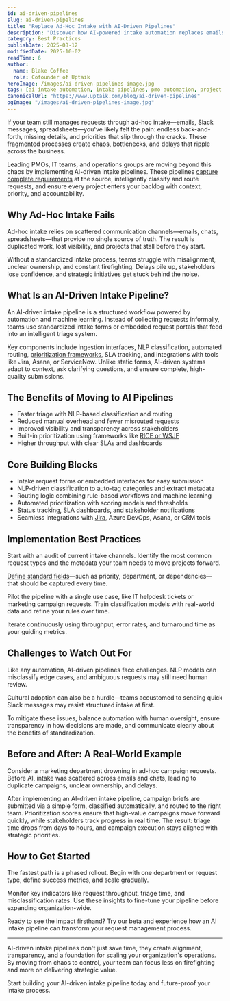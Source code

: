 ```yaml
---
id: ai-driven-pipelines
slug: ai-driven-pipelines
title: "Replace Ad-Hoc Intake with AI-Driven Pipelines"
description: "Discover how AI-powered intake automation replaces emails and spreadsheets with structured workflows that capture complete requirements, streamline project intake, and improve visibility."
category: Best Practices
publishDate: 2025-08-12
modifiedDate: 2025-10-02
readTime: 6
author:
  name: Blake Coffee
  role: Cofounder of Uptaik
heroImage: /images/ai-driven-pipelines-image.jpg
tags: [ai intake automation, intake pipelines, pmo automation, project intake, requirements gathering, agile workflows, backlog automation, workflow automation]
canonicalUrl: "https://www.uptaik.com/blog/ai-driven-pipelines"
ogImage: "/images/ai-driven-pipelines-image.jpg"
---
```



If your team still manages requests through ad-hoc intake—emails, Slack messages, spreadsheets—you've likely felt the pain: endless back-and-forth, missing details, and priorities that slip through the cracks. These fragmented processes create chaos, bottlenecks, and delays that ripple across the business.

Leading PMOs, IT teams, and operations groups are moving beyond this chaos by implementing AI-driven intake pipelines. These pipelines [capture complete requirements](/blog/effective-brief-writing) at the source, intelligently classify and route requests, and ensure every project enters your backlog with context, priority, and accountability.

## Why Ad-Hoc Intake Fails

Ad-hoc intake relies on scattered communication channels—emails, chats, spreadsheets—that provide no single source of truth. The result is duplicated work, lost visibility, and projects that stall before they start.

Without a standardized intake process, teams struggle with misalignment, unclear ownership, and constant firefighting. Delays pile up, stakeholders lose confidence, and strategic initiatives get stuck behind the noise.

## What Is an AI-Driven Intake Pipeline?

An AI-driven intake pipeline is a structured workflow powered by automation and machine learning. Instead of collecting requests informally, teams use standardized intake forms or embedded request portals that feed into an intelligent triage system.

Key components include ingestion interfaces, NLP classification, automated routing, [prioritization frameworks](/blog/prioritization-frameworks), SLA tracking, and integrations with tools like Jira, Asana, or ServiceNow. Unlike static forms, AI-driven systems adapt to context, ask clarifying questions, and ensure complete, high-quality submissions.

## The Benefits of Moving to AI Pipelines

- Faster triage with NLP-based classification and routing
- Reduced manual overhead and fewer misrouted requests
- Improved visibility and transparency across stakeholders
- Built-in prioritization using frameworks like [RICE or WSJF](/blog/prioritization-frameworks)
- Higher throughput with clear SLAs and dashboards

## Core Building Blocks

- Intake request forms or embedded interfaces for easy submission
- NLP-driven classification to auto-tag categories and extract metadata
- Routing logic combining rule-based workflows and machine learning
- Automated prioritization with scoring models and thresholds
- Status tracking, SLA dashboards, and stakeholder notifications
- Seamless integrations with [Jira](/blog/jira-automation), Azure DevOps, Asana, or CRM tools

## Implementation Best Practices

Start with an audit of current intake channels. Identify the most common request types and the metadata your team needs to move projects forward.

[Define standard fields](/blog/effective-brief-writing)—such as priority, department, or dependencies—that should be captured every time.

Pilot the pipeline with a single use case, like IT helpdesk tickets or marketing campaign requests. Train classification models with real-world data and refine your rules over time.

Iterate continuously using throughput, error rates, and turnaround time as your guiding metrics.

## Challenges to Watch Out For

Like any automation, AI-driven pipelines face challenges. NLP models can misclassify edge cases, and ambiguous requests may still need human review.

Cultural adoption can also be a hurdle—teams accustomed to sending quick Slack messages may resist structured intake at first.

To mitigate these issues, balance automation with human oversight, ensure transparency in how decisions are made, and communicate clearly about the benefits of standardization.

## Before and After: A Real-World Example

Consider a marketing department drowning in ad-hoc campaign requests. Before AI, intake was scattered across emails and chats, leading to duplicate campaigns, unclear ownership, and delays.

After implementing an AI-driven intake pipeline, campaign briefs are submitted via a simple form, classified automatically, and routed to the right team. Prioritization scores ensure that high-value campaigns move forward quickly, while stakeholders track progress in real time. The result: triage time drops from days to hours, and campaign execution stays aligned with strategic priorities.

## How to Get Started

The fastest path is a phased rollout. Begin with one department or request type, define success metrics, and scale gradually.

Monitor key indicators like request throughput, triage time, and misclassification rates. Use these insights to fine-tune your pipeline before expanding organization-wide.

Ready to see the impact firsthand? Try our beta and experience how an AI intake pipeline can transform your request management process.

---

AI-driven intake pipelines don't just save time, they create alignment, transparency, and a foundation for scaling your organization's operations. By moving from chaos to control, your team can focus less on firefighting and more on delivering strategic value.

Start building your AI-driven intake pipeline today and future-proof your intake process.

